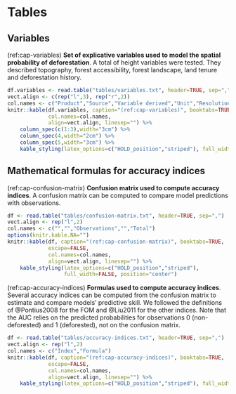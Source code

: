 # Tables

## Variables

(ref:cap-variables) **Set of explicative variables used to model the spatial probability of deforestation**. A total of height variables were tested. They described topography, forest accessibility, forest landscape, land tenure and deforestation history.\vspace{0.5cm} 

```r
df.variables <- read.table("tables/variables.txt", header=TRUE, sep=",")
vect.align <- c(rep("l",3), rep("r",2))
col.names <- c("Product","Source","Variable derived","Unit","Resolution (m)")
knitr::kable(df.variables, caption="(ref:cap-variables)", booktabs=TRUE,
			 col.names=col.names,
			 align=vect.align, linesep="") %>%
	column_spec(c(1:3),width="3cm") %>%
	column_spec(4,width="2cm") %>%
	column_spec(5,width="3cm") %>%
	kable_styling(latex_options=c("HOLD_position","striped"), full_width=FALSE, position="center")
```

## Mathematical formulas for accuracy indices

(ref:cap-confusion-matrix) **Confusion matrix used to compute accuracy indices**. A confusion matrix can be computed to compare model predictions with observations.\vspace{0.5cm} 

```r
df <- read.table("tables/confusion-matrix.txt", header=TRUE, sep=",")
vect.align <- rep("l",2)
col.names <- c("","","Observations","","Total")
options(knitr.kable.NA="")
knitr::kable(df, caption="(ref:cap-confusion-matrix)", booktabs=TRUE,
			 escape=FALSE,
			 col.names=col.names,
			 align=vect.align, linesep="") %>%
	kable_styling(latex_options=c("HOLD_position","striped"),
				  full_width=FALSE, position="center")
```


(ref:cap-accuracy-indices) **Formulas used to compute accuracy indices**. Several accuracy indices can be computed from the confusion matrix to estimate and compare models' predictive skill. We followed the definitions of @Pontius2008 for the FOM and @Liu2011 for the other indices. Note that the AUC relies on the predicted probabilities for observations 0 (non-deforested) and 1 (deforested), not on the confusion matrix. \vspace{0.5cm} 

```r
df <- read.table("tables/accuracy-indices.txt", header=TRUE, sep=",")
vect.align <- rep("l",2)
col.names <- c("Index","Formula")
knitr::kable(df, caption="(ref:cap-accuracy-indices)", booktabs=TRUE,
			 escape=FALSE,
			 col.names=col.names,
			 align=vect.align, linesep="") %>%
	kable_styling(latex_options=c("HOLD_position","striped"), full_width=FALSE, position="center")
```

\newpage

